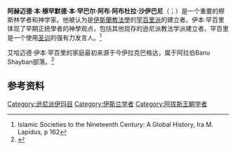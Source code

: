 {{Infobox religious biography
|era               = [[伊斯兰黄金时代|伊斯兰黄金时代]]
|image             = Ahmad_bin_Hanbal_Name.png
|image_size=300px
|caption           = 阿拉伯书法书写的之名
|name              = 阿赫迈德·本·穆罕默德·本·罕巴尔·阿布·阿布杜拉·阿尔-沙伊<br> احمد بن محمد بن حنبل ابو عبد الله الشيباني
|title             = [[谢赫伊斯兰|谢赫伊斯兰]]
|birth_date        = 回历164年[[赖比尔·敖外鲁月|赖比尔·敖外鲁月]]20日/780年11月27日, <ref name=amin>{{cite web |url=http://www.ibnamin.com/Manhaj/scholars.htm |title=مناهج أئمة الجرح والتعديل |publisher=Ibnamin.com |date= |accessdate=2010-03-21 |archive-date=2019-01-07 |archive-url=https://web.archive.org/web/20190107075834/http://www.ibnamin.com/Manhaj/scholars.htm |dead-url=yes }}</ref><br/>[[阿拔斯王朝|阿拔斯王朝]][[巴格达|巴格达]]<ref name="jackson" /> <ref name=autogenerated1>The History of Persia by John Malcolm – Page 245</ref>
|death_date        = 回历241年赖比尔·敖外鲁月12日/855年8月2日(74岁)<ref name=amin /><br/>[[阿拔斯王朝|阿拔斯王朝]][[巴格达|巴格达]]<ref name=autogenerated2>A Literary History of Persia from the Earliest Times Until Firdawsh by Edward Granville Browne – Page 295</ref>
|ethnicity         = [[阿拉伯人|阿拉伯人]]
|region            = [[伊拉克|伊拉克]]
|Maddhab           = [[伊智提哈德|伊智提哈德]]
|school_tradition  = [[阿萨里|阿萨里]]<ref>{{cite book|first=Aaron|last=Spevack|title=The Archetypal Sunni Scholar: Law, Theology, and Mysticism in the Synthesis of Al-Bajuri|pages=143|publisher=State University of New York Press|date=2014|ISBN=978-1-4384-5370-5}}</ref>
|main_interests    = [[伊斯兰教法学|伊斯兰教法学]], [[圣训|圣训]], [[伊斯蘭教神學|伊斯蘭教神學]]<ref name=autogenerated2 />
|occupation        = [[烏理瑪|烏理瑪]]
|notable_ideas     = [[罕百里|罕百里]]
|works             = ''[[Musnad_Ahmad_ibn_Hanbal|Musnad Ahmad ibn Hanbal]]''<br>''Radd ʿala’l-Ḏj̲ahmiyya wa’l-Zanādiḳa''<br>''Kitāb al-Sunna''
|influences        = [[Al-Shafi‘i|Al-Shafi‘i]],<ref name=autogenerated2 /> [[Sufyan_ibn_`Uyaynah|Sufyan ibn `Uyaynah]], [[‘Abd_ar-Razzaq_as-San‘ani|‘Abd ar-Razzaq as-San‘ani]],
|influenced        = 几乎所有后世的逊尼派穆斯林，尤其是罕百里学派的教法学、神秘学家如[[Ibn_al-Jawzi|Ibn al-Jawzi]], [[Ibn_Aqil|Ibn Aqil]], [[Ibn_Taymiyyah|Ibn Taymiyyah]], [[Abdul-Qadir_Gilani|Abdul-Qadir Gilani]], [[Abdullah_Ansari|Abdullah Ansari]], [[Ibn_Qayyim_al-Jawziyyah|Ibn Qayyim al-Jawziyyah]], 以及[[伊本·库达玛|伊本·库达玛]]
}}

'''阿赫迈德·本·穆罕默德·本·罕巴尔·阿布·阿布杜拉·沙伊巴尼'''（{{lang-ar|احمد بن محمد بن حنبل ابو عبد الله الشيباني}}；{{bd|780年||855年}}）是一个重要的穆斯林学者和神学家。他被认为是[[伊斯蘭教法學|伊斯蘭教法學]]的[[罕百里派|罕百里派]]的建立者。伊本·罕百里体现了早期正统學者的神學观点，包括其他现存的逊尼派教法学派建立者。罕百里是一个使用[[圣训|圣训]]的强有力发言人。<ref>Islamic Societies to the Nineteenth Century: A Global History,  Ira M. Lapidus, p 162</ref>

艾哈迈德·伊本·罕百里的家庭最初来源于今伊拉克巴格达，属于阿拉伯Banu Shayban部落。<ref>{{Cite encyclopedia| edition = New| publisher = Brill Academic Publishers| isbn = 90-04-08114-3| volume = 1| page = 272| editors = [[H._A._R._吉布|H. A. R. Gibb]] et al.| title = Aḥmad B. Ḥanbal| encyclopedia = Encyclopaedia of Islam| series = A-B| year = 1986| quote=<nowiki>Aḥmad B. Ḥanbal was an Arab, belonging to the Banū Shaybān, of Rabī’a,...</nowiki>}}</ref>

==参考资料==
{{Reflist}}

{{stub}}

[[Category:逊尼派伊玛目|Category:逊尼派伊玛目]]
[[Category:伊斯兰学者|Category:伊斯兰学者]]
[[Category:阿拔斯王朝学者|Category:阿拔斯王朝学者]]